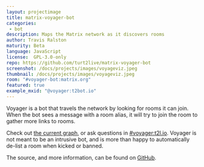 ```yaml
---
layout: projectimage
title: matrix-voyager-bot
categories: 
 - bot
description: Maps the Matrix network as it discovers rooms
author: Travis Ralston
maturity: Beta
language: JavaScript
license:  GPL-3.0-only
repo: https://github.com/turt2live/matrix-voyager-bot
screenshot: /docs/projects/images/voyageviz.jpeg
thumbnail: /docs/projects/images/voyageviz.jpeg
room: "#voyager-bot:matrix.org"
featured: true
example_mxid: "@voyager:t2bot.io"
---
```


Voyager is a bot that travels the network by looking for rooms it can join. When the bot sees a message with a room alias, it will try to join the room to gather more links to rooms.

Check out [the current graph](https://voyager.t2bot.io), or ask questions in [#voyager:t2l.io](https://matrix.to/#/#voyager:t2l.io). Voyager is not meant to be an intrusive bot, and is more than happy to automatically de-list a room when kicked or banned.

The source, and more information, can be found on [GitHub](https://github.com/turt2live/matrix-voyager-bot).
